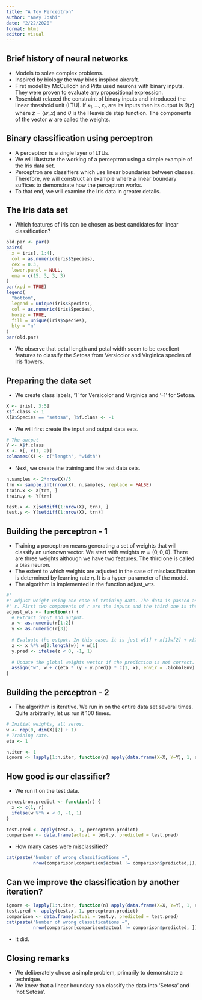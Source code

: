 ```yaml
---
title: "A Toy Perceptron"
author: "Amey Joshi"
date: "2/22/2020"
format: html
editor: visual
---
```


## Brief history of neural networks

- Models to solve complex problems.
- Inspired by biology the way birds inspired aircraft.
- First model by McCulloch and Pitts used neurons with binary inputs. They were
  proven to evaluate any propositional expression.
- Rosenblatt relaxed the constraint of binary inputs and introduced the linear
  threshold unit (LTU). If $x_1, \ldots, x_n$ are its inputs then its output is 
  $\theta(z)$ where $z = (w, x)$ and $\theta$ is the Heaviside step function. The
  components of the vector $w$ are called the weights.
  
## Binary classification using perceptron

- A perceptron is a single layer of LTUs.
- We will illustrate the working of a perceptron using a simple example of
  the Iris data set.
- Perceptron are classifiers which use linear boundaries between classes. 
  Therefore, we will construct an example where a linear boundary suffices
  to demonstrate how the perceptron works.
- To that end, we will examine the iris data in greater details.  

## The iris data set

- Which features of iris can be chosen as best candidates for linear 
  classification?
```r
old.par <- par()
pairs(
  x = iris[, 1:4],
  col = as.numeric(iris$Species),
  cex = 0.3,
  lower.panel = NULL,
  oma = c(15, 3, 3, 3)
)
par(xpd = TRUE)
legend(
  "bottom",
  legend = unique(iris$Species),
  col = as.numeric(iris$Species),
  horiz = TRUE,
  fill = unique(iris$Species),
  bty = "n"
)
par(old.par)
```

- We observe that petal length and petal width seem to be excellent features 
  to classify the Setosa from Versicolor and Virginica species of Iris flowers.
  
## Preparing the data set

- We create class labels, '1' for Versicolor and Virginica and '-1' for Setosa.

```r
X <- iris[, 3:5]
X$f.class <- 1
X[X$Species == "setosa", ]$f.class <- -1
```

- We will first create the input and output data sets.
```r
# The output
Y <- X$f.class
X <- X[, c(1, 2)]
colnames(X) <- c("length", "width")
```

- Next, we create the training and the test data sets.
```r
n.samples <- 2*nrow(X)/3
trn <- sample.int(nrow(X), n.samples, replace = FALSE)
train.x <- X[trn, ]
train.y <- Y[trn]

test.x <- X[setdiff(1:nrow(X), trn), ]
test.y <- Y[setdiff(1:nrow(X), trn)]
```

## Building the perceptron - 1
- Training a perceptron means generating a set of weights that will
  classify an unknown vector. We start with weights $w = (0, 0, 0)$.
  There are three weights although we have two features. The third one
  is called a bias neuron.
- The extent to which weights are adjusted in the case of misclassification
  is determined by learning rate $\eta$. It is a hyper-parameter of the
  model.
- The algorithm is implemented in the function adjust_wts.
```r
#'
#' Adjust weight using one case of training data. The data is passed as a vector
#' r. First two components of r are the inputs and the third one is the label.
adjust_wts <- function(r) {
  # Extract input and output.
  x <- as.numeric(r[1:2])
  y <- as.numeric(r[3])
  
  # Evaluate the output. In this case, it is just w[1] + x[1]w[2] + x[2]w[3].
  z <- x %*% w[2:length(w)] + w[1]
  y.pred <- ifelse(z < 0, -1, 1)
  
  # Update the global weights vector if the prediction is not correct.
  assign("w", w + c(eta * (y - y.pred)) * c(1, x), envir = .GlobalEnv)
}
```

## Building the perceptron - 2
- The algorithm is iterative. We run in on the entire data set several times.
  Quite arbitrarily, let us run it $100$ times.
```r
# Initial weights, all zeros.
w <- rep(0, dim(X)[2] + 1)
# Training rate.
eta <- 1

n.iter <- 1
ignore <- lapply(1:n.iter, function(n) apply(data.frame(X=X, Y=Y), 1, adjust_wts))
```

## How good is our classifier?
- We run it on the test data.
```r
perceptron.predict <- function(r) {
  x <- c(1, r)
  ifelse(w %*% x < 0, -1, 1)
}

test.pred <- apply(test.x, 1, perceptron.predict)
comparison <- data.frame(actual = test.y, predicted = test.pred)
```

- How many cases were misclassified?
```r
cat(paste("Number of wrong classifications =", 
          nrow(comparison[comparison$actual != comparison$predicted,])))
```

## Can we improve the classification by another iteration?
```r
ignore <- lapply(1:n.iter, function(n) apply(data.frame(X=X, Y=Y), 1, adjust_wts))
test.pred <- apply(test.x, 1, perceptron.predict)
comparison <- data.frame(actual = test.y, predicted = test.pred)
cat(paste("Number of wrong classifications =", 
          nrow(comparison[comparison$actual != comparison$predicted, ])))
```

- It did.

## Closing remarks
- We deliberately chose a simple problem, primarily to demonstrate a technique.
- We knew that a linear boundary can classify the data into 'Setosa' and 'not
  Setosa'.